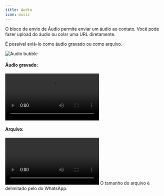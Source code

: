 ```yaml
---
title: Audio
icon: music
---
```


O bloco de envio de Áudio permite enviar um áudio ao contato. Você pode fazer upload do áudio ou colar uma URL diretamente.

É possível eviá-lo como áudio gravado ou como arquivo.

<Tabs>
  <Tab title="Fluxo">
    <Frame>
      <img
        src="/images/admin/automation/blocks/outputs/audio/editor.png"
        alt="Audio bubble"
        className="rounded-lg"
      />
    </Frame>
  </Tab>
  <Tab title="Conversa">
    <h4>Áudio gravado:</h4>
    <video
      style={{ maxWidth: '480px' }}
      controls
      autoPlay
      className="rounded-lg"
      src="/images/admin/automation/blocks/outputs/audio/audio-chat.mp4"
    ></video>
    <h4>Arquivo:</h4>
    <video
      controls
      autoPlay
      className="rounded-lg"
      src="/images/admin/automation/blocks/outputs/audio/audio-chat.mp4"
    ></video>
  </Tab>
</Tabs>

<Note>
  O tamanho do arquivo é delimitado pelo do WhatsApp.
</Note>